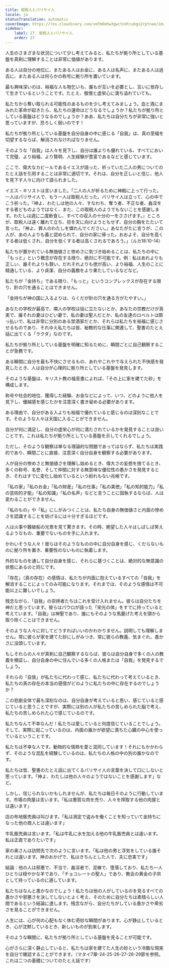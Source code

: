 ```yaml
---
title: 取税人とパリサイ人
locale: ja
statusTranslation: automatic
coverImage: https://res.cloudinary.com/xmfm6mhw3gwctndtcubgx2rptnae/image/upload/v1740468922/small_cover_tratado_de_psicologia_revolucionaria_a4c0dca4e0.webp
sidebar:
    label: 27. 取税人とパリサイ人
    order: 27
---
```

人生のさまざまな状況について少し考えてみると、私たちが拠り所としている基盤を真剣に理解することは非常に価値があります。

ある人は自分の地位に、またある人はお金に、ある人は名声に、またある人は過去に、またある人は何らかの称号に拠り所を置いています。

最も興味深いのは、裕福な人も物乞いも、誰もが互いを必要とし、互いに依存して生きているということです。たとえ、傲慢と虚栄心に満ち溢れていても。

私たちから奪い取られる可能性のあるものを少し考えてみましょう。血と酒にまみれた革命が起きたら、私たちの運命はどうなるでしょうか？私たちが拠り所としている基盤はどうなるのでしょうか？ああ、私たちは自分たちが非常に強いと思っていますが、恐ろしく弱いのです！

私たちが拠り所としている基盤を自分自身の中に感じる「自我」は、真の至福を切望するならば、解消されなければなりません。

そのような「自我」は人々を見下し、自分は誰よりも優れている、すべてにおいて完璧、より裕福、より賢明、人生経験が豊富であるなどと感じています。

ここで、偉大なカビールであるイエスが語った、祈っていた二人の男についてのたとえ話を引用することは非常に適切です。それは、自分を正しいと信じ、他人を見下す人々に向けて語られました。

イエス・キリストは言いました。「二人の人が祈るために神殿に上って行った。一人はパリサイ人で、もう一人は取税人だった。パリサイ人は立って、心の中でこう祈った。『神よ、わたしは他の人々、すなわち、奪う者、不正な者、姦淫をする者どものようではなく、また、この取税人のようでもないことを感謝します。わたしは週に二度断食し、すべての収入の十分の一をささげます。』ところが、取税人は遠く離れて立ち、目を天に向けようともせず、自分の胸をたたいて言った。『神よ、罪人のわたしを憐れんでください。』あなたがたに言うが、この人が、あの人よりも義と認められて、自分の家に帰った。おおよそ、自分を高くする者は低くされ、自分を低くする者は高くされるであろう。」（ルカ18:10-14）

私たちが置かれている無価値さと惨めさに気づき始めることは、私たちの中に「もっと」という概念が存在する限り、絶対に不可能です。例：私はあれよりも正しい、誰それよりも賢い、だれそれよりも徳が高い、より裕福、人生のことに精通している、より貞潔、自分の義務をより果たしているなどなど。

私たちが「金持ち」である限り、「もっと」というコンプレックスが存在する限り、針の穴を通ることはできません。

「金持ちが神の国に入るよりは、らくだが針の穴を通る方がたやすい。」

あなたの学校が最高で、隣人の学校は役に立たないとか、あなたの宗教だけが真実で、誰それの妻はひどい妻で、私の妻は聖人だとか、私の友達のロベルトは酔っ払いで、私は非常に分別のある禁酒家だとか、それらは私たちを裕福に感じさせるものであり、それゆえ私たちは皆、秘教的な仕事に関連して、聖書のたとえ話に出てくる「ラクダ」なのです。

私たちが拠り所としている基盤を明確に知るために、瞬間ごとに自己観察することが急務です。

ある瞬間に自分を最も不快にさせるもの、あれやこれやで与えられた不快感を発見したとき、人は自分が心理的に拠り所としている基盤を発見します。

そのような基盤は、キリスト教の福音書によれば、「その上に家を建てた砂」を構成します。

称号や社会的地位、獲得した経験、お金などによって、いつ、どのように他人を見下し、優越感を感じたかを注意深く書き留める必要があります。

ある理由で、自分がある人よりも裕福で優れていると感じるのは深刻なことです。そのような人々は天国に入ることができません。

自分が何に満足し、自分の虚栄心が何に満たされているかを発見することは良いことです。これは私たちが拠り所としている基盤を示してくれるでしょう。

ただし、そのような観察は単なる理論的な問題であってはならず、私たちは実践的であり、瞬間ごとに直接、注意深く自分自身を観察する必要があります。

人が自分の惨めさと無価値さを理解し始めるとき、偉大さの妄想を捨てるとき、多くの称号、名誉、そして仲間に対する無意味な優位性の愚かさを発見するとき、それはすでに変化し始めているという紛れもない兆候です。

「私の家」「私のお金」「私の財産」「私の仕事」「私の美徳」「私の知的能力」「私の芸術的才能」「私の知識」「私の名声」などと言うことに固執するならば、人は変わることができません。

「私のもの」や「私」にしがみつくことは、私たち自身の無価値さと内面の惨めさを認識することを妨げるには十分すぎるほどです。

人は火事や難破船の光景を見て驚きます。その時、絶望した人々はしばしば笑えるようなもの、重要でないものを手に入れます。

かわいそうな人々！彼らはそのようなものの中に自分自身を感じ、くだらないものに拠り所を置き、重要性のないものに執着します。

外的なものを通して自分自身を感じ、それらに基づくことは、絶対的な無意識の状態にあるのと同じです。

「存在」（真の存在）の感情は、私たちが内面に抱えているすべての「自我」を解消することによってのみ可能になります。それまでは、そのような感情は不可能以上に難しいでしょう。

残念ながら、「自我」の崇拝者たちはこれを受け入れません。彼らは自分たちを神だと思っています。彼らはパウロが語った「栄光の体」をすでに持っていると考えています。「自我」は神聖であり、誰にもそのような馬鹿げた考えを頭から取り除くことはできません。

そのような人々に対してどうすればいいのかわかりません。説明しても理解しません。常に彼らが家を建てた砂にしがみつき、常に彼らの教義、気まぐれ、愚かさに没頭しています。

もしそれらの人々が真剣に自己観察するならば、彼らは自分自身で多くの人の教義を検証し、自分自身の中に住んでいる多くの人格または「自我」を発見するでしょう。

それらの「自我」が私たちに代わって感じ、私たちに代わって考えているとき、私たちの真の存在の本当の感情がどのように私たちの中に存在するのでしょうか？

この悲劇全体で最も深刻なのは、自分自身が考えていると思い、感じていると感じていると思うことですが、実際には別の人が私たちの苦しめられた脳で考え、私たちの苦しめられた心で感じているのです。

私たちなんて不幸なんだ！私たちは愛していると何度信じていることでしょう。そして、実際に起こっているのは、内面の誰かが欲望に満ちた心臓の中心を使っているということです。

私たちは不幸な人です。動物的な情熱を愛と混同しています！それにもかかわらず、そのような混乱を経験しているのは、私たちの人格の中の別の誰かなのです。

私たちは皆、聖書のたとえ話に出てくるパリサイ人の言葉を決して口にしないと思っています。「神よ、わたしは他の人々のようではないことを感謝します」など。

しかし、信じられないかもしれませんが、私たちは毎日そのように行動しています。市場の肉屋は言います。「私は悪質な肉を売り、人々を搾取する他の肉屋とは違います」

店の布地販売員は叫びます。「私は測定で盗みを働くことを知っていて金持ちになった他の商人とは違います」

牛乳販売員は言います。「私は牛乳に水を加える他の牛乳販売員とは違います。私は正直でありたいです」

家の奥さんは訪問先で次のように言います。「私は他の男と浮気をしている誰それとは違います。神のおかげで、私はきちんとした人で、夫に忠実です」

結論：他の人は邪悪で、不当で、姦淫者で、泥棒で、堕落しており、私たち一人ひとりは穏やかな羊であり、「チョコレートの聖人」であり、教会の黄金の子供として持っているのに適しています。

私たちはなんと愚かなのでしょう！私たちは他の人がしているのを見るすべての愚かさや邪悪さを決してしないとよく考え、そのために自分たちは素晴らしい人間であるという結論に達します。残念ながら、自分たちがしている愚かさや卑劣さを見ることができません。

人生には、心が何の心配もなく休む奇妙な瞬間があります。心が静止しているとき、心が沈黙しているとき、新しいものが到来します。

そのような瞬間に、私たちが拠り所としている基盤を見ることが可能です。

心がさらに深く静止していると、私たちは家を建てた人生の砂という冷酷な現実を自分で確認することができます。（マタイ7章-24-25-26-27-28-29節を参照。これは二つの基礎についてのたとえ話です）

